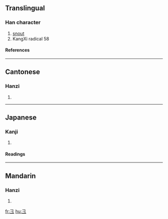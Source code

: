 {{see|彑}}

==Translingual==
===Han character===
{{Han char|rn=58|rad=彐|as=00|sn=3|four=|canj=弓一一 (NMM), 尸一 (SM), X尸一 (XSM)}}
# [[snout]]
# KangXi radical 58
====References====
{{Han ref|kx=0362.040|dkj=09908|dj=0680.110|hdz=20960.090|uh=5F50|ud=24400}}
----
==Cantonese==
===Hanzi===
{{yue-hanzi|jyut=|y=gai3}}
# {{defn|Cantonese}}
----
==Japanese==
===Kanji===
{{ja-kanji|grade=|rs=彐00}}
# {{defn|Japanese}} 
====Readings====
{{ja-readings|on=[[けい]] (kei)|kun=[[けいがしら]] (keigashira)}}
----
==Mandarin==
===Hanzi===
{{cmn-hanzi|pin=[[jì]] (ji4)|wg=chi<sup>4</sup>}}
# {{defn|Mandarin}}

[[fr:彐]]
[[hu:彐]]